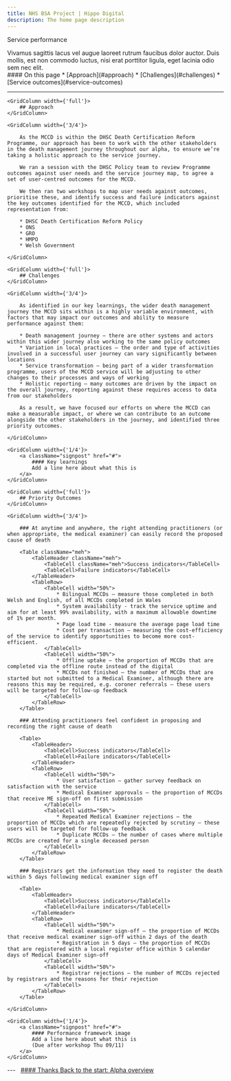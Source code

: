 ```yaml
---
title: NHS BSA Project | Hippo Digital
description: The home page description
---
```


<Heading caption='Looking ahead to beta' tag='h1'>Service performance</Heading>

<GridRow>
    <GridColumn width={'2/3'}>
        <LeadParagraph>
            Vivamus sagittis lacus vel augue laoreet rutrum faucibus dolor auctor. Duis mollis, est non commodo luctus, nisi erat porttitor ligula, eget lacinia odio sem nec elit.
        </LeadParagraph>
    </GridColumn>
    <GridColumn width={'1/3'}>
        <nav className="in-page-nav">
            #### On this page
            * [Approach](#approach)
            * [Challenges](#challenges)
            * [Service outcomes](#service-outcomes)
        </nav>
    </GridColumn>
    <GridColumn width={'full'}>
        <hr className="govuk-section-break govuk-section-break--l"/>
    </GridColumn>
</GridRow>

<GridRow>

    <GridColumn width={'full'}>
        ## Approach
    </GridColumn>
    
    <GridColumn width={'3/4'}>

        As the MCCD is within the DHSC Death Certification Reform Programme, our approach has been to work with the other stakeholders in the death management journey throughout our alpha, to ensure we’re taking a holistic approach to the service journey.

        We ran a session with the DHSC Policy team to review Programme outcomes against user needs and the service journey map, to agree a set of user-centred outcomes for the MCCD.

        We then ran two workshops to map user needs against outcomes, prioritise these, and identify success and failure indicators against the key outcomes identified for the MCCD, which included representation from:

        * DHSC Death Certification Reform Policy
        * ONS
        * GRO
        * HMPO
        * Welsh Government
    
    </GridColumn>
</GridRow>
    
<GridRow>
    
    <GridColumn width={'full'}>
        ## Challenges
    </GridColumn>
    
    <GridColumn width={'3/4'}>

        As identified in our key learnings, the wider death management journey the MCCD sits within is a highly variable environment, with factors that may impact our outcomes and ability to measure performance against them:

        * Death management journey – there are other systems and actors within this wider journey also working to the same policy outcomes
        * Variation in local practices – the order and type of activities involved in a successful user journey can vary significantly between locations
        * Service transformation – being part of a wider transformation programme, users of the MCCD service will be adjusting to other changes to their processes and ways of working
        * Holistic reporting – many outcomes are driven by the impact on the overall journey, reporting against these requires access to data from our stakeholders

        As a result, we have focused our efforts on where the MCCD can make a measurable impact, or where we can contribute to an outcome alongside the other stakeholders in the journey, and identified three priority outcomes.

    </GridColumn>

    <GridColumn width={'1/4'}>
        <a className="signpost" href="#">
            #### Key learnings
            Add a line here about what this is
        </a>
    </GridColumn>

</GridRow>
    
<GridRow>

    <GridColumn width={'full'}>
        ## Priority Outcomes
    </GridColumn>

    <GridColumn width={'3/4'}>

        ### At anytime and anywhere, the right attending practitioners (or when appropriate, the medical examiner) can easily record the proposed cause of death

        <Table className="meh">
            <TableHeader className="meh">
                <TableCell className="meh">Success indicators</TableCell>
                <TableCell>Failure indicators</TableCell>
            </TableHeader>
            <TableRow>
                <TableCell width="50%">
                    * Bilingual MCCDs – measure those completed in both Welsh and English, of all MCCDs completed in Wales
                    * System availability - track the service uptime and aim for at least 99% availability, with a maximum allowable downtime of 1% per month.
                    * Page load time - measure the average page load time
                    * Cost per transaction – measuring the cost-efficiency of the service to identify opportunities to become more cost-efficient.
                </TableCell>
                <TableCell width="50%">
                    * Offline uptake – the proportion of MCCDs that are completed via the offline route instead of the digital
                    * MCCDs not finished – the number of MCCDs that are started but not submitted to a Medical Examiner, although there are reasons this may be required, e.g. coroner referrals – these users will be targeted for follow-up feedback
                </TableCell>
            </TableRow>
        </Table>

        ### Attending practitioners feel confident in proposing and recording the right cause of death

        <Table>
            <TableHeader>
                <TableCell>Success indicators</TableCell>
                <TableCell>Failure indicators</TableCell>
            </TableHeader>
            <TableRow>
                <TableCell width="50%">
                    * User satisfaction – gather survey feedback on satisfaction with the service
                    * Medical Examiner approvals – the proportion of MCCDs that receive ME sign-off on first submission
                </TableCell>
                <TableCell width="50%">
                    * Repeated Medical Examiner rejections – the proportion of MCCDs which are repeatedly rejected by scrutiny – these users will be targeted for follow-up feedback
                    * Duplicate MCCDs – the number of cases where multiple MCCDs are created for a single deceased person
                </TableCell>
            </TableRow>
        </Table>

        ### Registrars get the information they need to register the death within 5 days following medical examiner sign off

        <Table>
            <TableHeader>
                <TableCell>Success indicators</TableCell>
                <TableCell>Failure indicators</TableCell>
            </TableHeader>
            <TableRow>
                <TableCell width="50%">
                    * Medical examiner sign-off – the proportion of MCCDs that receive medical examiner sign-off within 2 days of the death
                    * Registration in 5 days – the proportion of MCCDs that are registered with a local register office within 5 calendar days of Medical Examiner sign-off
                </TableCell>
                <TableCell width="50%">
                    * Registrar rejections – the number of MCCDs rejected by registrars and the reasons for their rejection
                </TableCell>
            </TableRow>
        </Table>

    </GridColumn>

    <GridColumn width={'1/4'}>
        <a className="signpost" href="#">
            #### Performance framework image
            Add a line here about what this is  
            (Due after workshop Thu 09/11)
        </a>
    </GridColumn>

</GridRow>

<GridRow>
    <GridColumn width={'full'}>
        ---
    </GridColumn>
</GridRow>
<GridRow>
    <GridColumn width={'1/2'}>
        &nbsp;
    </GridColumn>
    <GridColumn width={'1/2'}>
        <a className="next-page" href="/">
            #### Thanks
            Back to the start: <span>Alpha overview</span>
        </a>
    </GridColumn>
</GridRow>